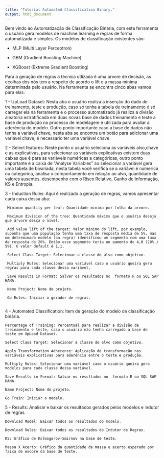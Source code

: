 ```yaml
---
title: "Tutorial Automated Classification Binary."
output: html_document
---
```


Bem vindo ao Automatização de Classificação Binária, com esta ferramenta o usuário gera modelos de machine learning e regras de forma automatizada e simples. Os modelos de classificação
existentes são:

- MLP (Multi Layer Perceptron)

- GBM (Gradient Boosting Machine)

- XGBoost (Extreme Gradient Boosting)

Para a geração de regras a técnica utlizada é uma arvore de decisão, as ecolhas dos nós tem a respeito de acordo o lift e a massa minima determinada pelo usuário.
Na ferramenta se encontra cinco abas vamos para elas:

1 - UpLoad Dataset: Nesta aba o usuário realiza a inserção do dado de treinamento, teste e produção, caso só tenha a tabela de treinamento é só carregar ela na ferramenta e o processo 
automatizado já realiza a divisão aleatoria estratificada em duas novas base de dados treinamento e teste a base de produção no processo de modelagem é utilizada para avaliar a aderência
do modelo. Outro ponto importante caso a base de dados não tenha a variável chave, nesta aba se encontra um botão para adicionar uma variável chave, é necessario ter uma variável chave.

2 -  Select features: Neste ponto o usuário seleciona as variáveis alvo,chave e as explicativas, para selecionar as variáveis explicativas existem duas caixas que é para as variáveis 
numéricas e categóricas, outro ponto importante é a caixa de "Analyse Variables" ao selecionar a variável gera uma tabela de bivariada, nesta tabela você verifica se a variável é numerica ou categorica, analisa o
comportamento em relação ao alvo, quantidade de valores ausentes, desempenho com o Risco Relativo, Ganho de Informação, KS e Entropia.

3 - Induction Rules: Aqui é realizado a geração de regras, vamos apresentar cada caixa dessa aba:


     Minimum quantity per leaf: Quantidade minima por folha da arvore.
	 
	 Maximum division of the tree: Quantidade máxima que o usuário deseja que árvore desça o nível. 
	 
	 Add value lift of the target: Valor mínimo do lift, por exemplo, suponha que uma população tenha uma taxa de resposta média de 5%, mas um determinado modelo (ou regra) identificou um segmento com uma taxa de resposta de 20%. Então esse segmento teria um aumento de 4,0 (20% / 5%). O valor default é 1,1.
	 
	 Select Class Target: Selecionar a classe do alvo como objetivo.
		
	 Multiply Rules: Selecionar uma variável caso o usuário queira gera regras para cada classe dessa variável.
	 
	 Save Results in Format: Salvar os resultados no  formato R ou SQL SAP HANA.
	 
	 Name Project: Nome do projeto.
	 
	 Go Rules: Iniciar o gerador de regras.
	 
4 - Automated Classification: Item de geração do modelo de classificação binária.
	
	Percentage of Training: Percentual para realizar a divisão de treinamento e teste, caso o usuário não tenha carregado a base de teste em UpLoad Dataset.
	
	Select Class Target: Selecionar a classe do alvo como objetivo.
	
	Apply Transformation Adherence: Aplicação de transformação nas variáveis explicativas para aderência entre o teste e produção.
	
	Multiply Rules: Selecionar uma variável caso o usuário queira gera modelos para cada classe dessa variável.
	
	Save Results in Format: Salvar os resultados no  formato R ou SQL SAP HANA.
	
	Name Project: Nome do projeto.
	
	Go Train: Iniciar o modelo.
	
5 - Results: Analisar e baixar os resultados gerados pelos modelos e indutor de regras.

    Download Model: Baixar todos os resultados do modelo.
	
	Download Rules: Baixar todos os resultados do Indutor de Regras.
	
	KS: Gráfico de Kolmogorov-Smirnov na base de teste.
	
	Massa X Acerto: Gráfico da quantidade de massa e acerto esperado por faixa de escore da base de teste.
	 